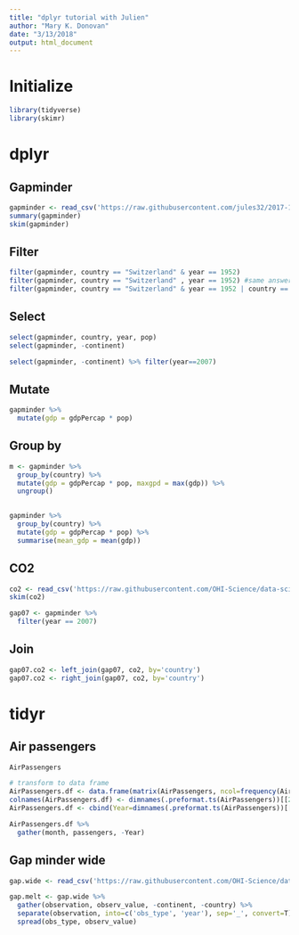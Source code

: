 ```yaml
---
title: "dplyr tutorial with Julien"
author: "Mary K. Donovan"
date: "3/13/2018"
output: html_document
---
```


# Initialize 
```r
library(tidyverse)
library(skimr)
```

# dplyr

## Gapminder
```r
gapminder <- read_csv('https://raw.githubusercontent.com/jules32/2017-11-30-MBARI/gh-pages/data/gapminder.csv')
summary(gapminder)
skim(gapminder)
```

## Filter
```r
filter(gapminder, country == "Switzerland" & year == 1952)
filter(gapminder, country == "Switzerland" , year == 1952) #same answer
filter(gapminder, country == "Switzerland" & year == 1952 | country == "Afghanistan" & year==1952)
```

## Select
```r
select(gapminder, country, year, pop)
select(gapminder, -continent)
```

```r
select(gapminder, -continent) %>% filter(year==2007)
```

## Mutate
```r
gapminder %>% 
  mutate(gdp = gdpPercap * pop)
```

## Group by
```r
m <- gapminder %>% 
  group_by(country) %>%
  mutate(gdp = gdpPercap * pop, maxgpd = max(gdp)) %>% 
  ungroup()
  
```

```r
gapminder %>% 
  group_by(country) %>% 
  mutate(gdp = gdpPercap * pop) %>% 
  summarise(mean_gdp = mean(gdp))
```

## CO2
```r
co2 <- read_csv('https://raw.githubusercontent.com/OHI-Science/data-science-training/master/data/co2.csv')
skim(co2)
```

```r
gap07 <- gapminder %>% 
  filter(year == 2007)
```

## Join
```r
gap07.co2 <- left_join(gap07, co2, by='country')
gap07.co2 <- right_join(gap07, co2, by='country')
```

# tidyr

## Air passengers
```r
AirPassengers

# transform to data frame
AirPassengers.df <- data.frame(matrix(AirPassengers, ncol=frequency(AirPassengers)))
colnames(AirPassengers.df) <- dimnames(.preformat.ts(AirPassengers))[[2]]
AirPassengers.df <- cbind(Year=dimnames(.preformat.ts(AirPassengers))[[1]],AirPassengers.df)
```

```r
AirPassengers.df %>% 
  gather(month, passengers, -Year)
```

## Gap minder wide
```r
gap.wide <- read_csv('https://raw.githubusercontent.com/OHI-Science/data-science-training/master/data/gapminder_wide.csv')

gap.melt <- gap.wide %>% 
  gather(observation, observ_value, -continent, -country) %>% 
  separate(observation, into=c('obs_type', 'year'), sep='_', convert=T) %>% 
  spread(obs_type, observ_value)


```

